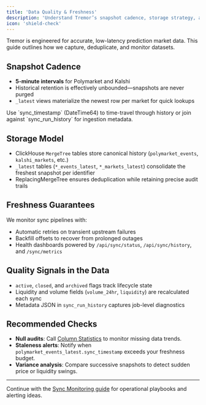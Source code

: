 ```yaml
---
title: 'Data Quality & Freshness'
description: 'Understand Tremor’s snapshot cadence, storage strategy, and reliability safeguards'
icon: 'shield-check'
---
```


Tremor is engineered for accurate, low-latency prediction market data. This guide outlines how we capture, deduplicate, and monitor datasets.

## Snapshot Cadence

- **5-minute intervals** for Polymarket and Kalshi  
- Historical retention is effectively unbounded—snapshots are never purged  
- `_latest` views materialize the newest row per market for quick lookups

<Info>
Use `sync_timestamp` (DateTime64) to time-travel through history or join against `sync_run_history` for ingestion metadata.
</Info>

## Storage Model

- ClickHouse `MergeTree` tables store canonical history (`polymarket_events`, `kalshi_markets`, etc.)  
- `_latest` tables (`*_events_latest`, `*_markets_latest`) consolidate the freshest snapshot per identifier  
- ReplacingMergeTree ensures deduplication while retaining precise audit trails

## Freshness Guarantees

We monitor sync pipelines with:

- Automatic retries on transient upstream failures  
- Backfill offsets to recover from prolonged outages  
- Health dashboards powered by `/api/sync/status`, `/api/sync/history`, and `/sync/metrics`

## Quality Signals in the Data

- `active`, `closed`, and `archived` flags track lifecycle state  
- Liquidity and volume fields (`volume_24hr`, `liquidity`) are recalculated each sync  
- Metadata JSON in `sync_run_history` captures job-level diagnostics

## Recommended Checks

- **Null audits**: Call [Column Statistics](/api-reference/endpoint/table-stats) to monitor missing data trends.  
- **Staleness alerts**: Notify when `polymarket_events_latest.sync_timestamp` exceeds your freshness budget.  
- **Variance analysis**: Compare successive snapshots to detect sudden price or liquidity swings.

---

Continue with the [Sync Monitoring guide](/essentials/sync-monitoring) for operational playbooks and alerting ideas.
